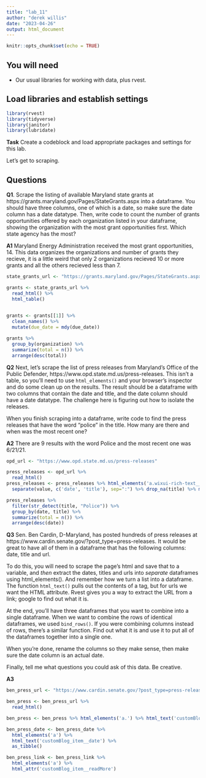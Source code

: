 ```yaml
---
title: "lab_11"
author: "derek willis"
date: "2023-04-26"
output: html_document
---
```


```r
knitr::opts_chunk$set(echo = TRUE)
```

## You will need

* Our usual libraries for working with data, plus rvest.

## Load libraries and establish settings

```r
library(rvest)
library(tidyverse)
library(janitor)
library(lubridate)
```
**Task** Create a codeblock and load appropriate packages and settings for this lab.

Let's get to scraping.

## Questions

**Q1**. Scrape the listing of available Maryland state grants at https://grants.maryland.gov/Pages/StateGrants.aspx into a dataframe. You should have three columns, one of which is a date, so make sure the date column has a date datatype. Then, write code to count the number of grants opportunities offered by each organization listed in your dataframe, showing the organization with the most grant opportunities first. Which state agency has the most?

**A1** Maryland Energy Administration received the most grant opportunities, 14. This data organizes the organizations and number of grants they recieve, it is a little weird that only 2 organizations recieved 10 or more grants and all the others recieved less than 7. 

```r
state_grants_url <- "https://grants.maryland.gov/Pages/StateGrants.aspx"

grants <- state_grants_url %>% 
  read_html() %>% 
  html_table()
  

grants <- grants[[1]] %>% 
  clean_names() %>%
  mutate(due_date = mdy(due_date))

grants %>% 
  group_by(organization) %>% 
  summarize(total = n()) %>% 
  arrange(desc(total))
```

**Q2** Next, let's scrape the list of press releases from Maryland's Office of the Public Defender, https://www.opd.state.md.us/press-releases. This isn't a table, so you'll need to use `html_elements()` and your browser's inspector and do some clean up on the results. The result should be a dataframe with two columns that contain the date and title, and the date column should have a date datatype. The challenge here is figuring out how to isolate the releases.

When you finish scraping into a dataframe, write code to find the press releases that have the word "police" in the title. How many are there and when was the most recent one?

**A2** There are 9 results with the word Police and the most recent one was 6/21/21.

```r
opd_url <- "https://www.opd.state.md.us/press-releases"

press_releases <- opd_url %>% 
  read_html()
press_releases <- press_releases %>% html_elements('a.wixui-rich-text__text') %>% html_text() %>% as_tibble() %>% 
  separate(value, c('date', 'title'), sep=":") %>% drop_na(title) %>% mutate(title = str_squish(title), date = mdy(date))

press_releases %>% 
  filter(str_detect(title, "Police")) %>% 
  group_by(date, title) %>% 
  summarize(total = n()) %>% 
  arrange(desc(date))


```

**Q3** Sen. Ben Cardin, D-Maryland, has posted hundreds of press releases at https://www.cardin.senate.gov/?post_type=press-releases. It would be great to have all of them in a dataframe that has the following columns: date, title and url.

To do this, you will need to scrape the page's html and save that to a variable, and _then_ extract the dates, titles and urls into _separate_ dataframes using html_elements(). And remember how we turn a list into a dataframe. The function `html_text()` pulls out the contents of a tag, but for urls we want the HTML attribute. Rvest gives you a way to extract the URL from a link; google to find out what it is.

At the end, you'll have three dataframes that you want to combine into a single dataframe. When we want to combine the rows of identical dataframes, we used `bind_rows()`. If you were combining columns instead of rows, there's a similar function. Find out what it is and use it to put all of the dataframes together into a single one.

When you're done, rename the columns so they make sense, then make sure the date column is an actual date.

Finally, tell me what questions you could ask of this data. Be creative.

**A3** 

```r
ben_press_url <- "https://www.cardin.senate.gov/?post_type=press-releases"

ben_press <- ben_press_url %>% 
  read_html()

ben_press <- ben_press %>% html_elements('a.') %>% html_text('customBlog_item__title') %>% as_tibble()

ben_press_date <- ben_press_date %>% 
  html_elements('a') %>% 
  html_text('customBlog_item__date') %>% 
  as_tibble()

ben_press_link <- ben_press_link %>% 
  html_elements('a') %>% 
  html_attr('customBlog_item__readMore')
                                                                                           
                                                                                           



```
